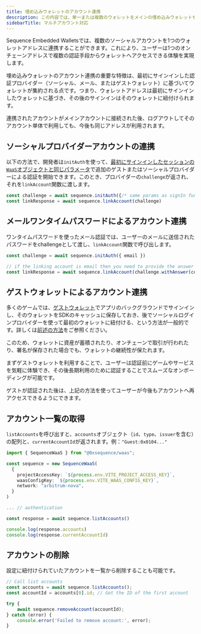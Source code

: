 ```yaml
---
title: 埋め込みウォレットのアカウント連携
description: この内容では、単一または複数のウォレットをメインの埋め込みウォレットセッションに連携・紐付けする方法について詳しく説明しています。エフェメラルなゲストウォレットと組み合わせて、恒久的なオンチェーン埋め込みウォレットへ変換する際のベストプラクティスも紹介しています。
sidebarTitle: マルチアカウント対応
---
```


Sequence Embedded Walletsでは、複数のソーシャルアカウントを1つのウォレットアドレスに連携することができます。これにより、ユーザーは1つのオンチェーンアドレスで複数の認証手段からウォレットへアクセスできる体験を実現します。

埋め込みウォレットのアカウント連携の重要な特徴は、最初にサインインした認証プロバイダー（ソーシャル、メール、またはゲストウォレット）に基づいてウォレットが集約される点です。つまり、ウォレットアドレスは最初にサインインしたウォレットに基づき、その後のサインインはそのウォレットに紐付けられます。

連携されたアカウントがメインアカウントに接続された後、ログアウトしてそのアカウント単体で利用しても、今後も同じアドレスが利用されます。

## ソーシャルプロバイダーアカウントの連携
以下の方法で、開発者は`initAuth`を使って、[最初にサインインしたセッションの`WaaS`オブジェクトと同じパラメータ](/sdk/headless-wallet/use-wallets#authenticated-embedded-wallet)で追加のゲストまたはソーシャルプロバイダーによる認証を開始できます。このとき、プロバイダーの`challenge`が返され、それを`linkAccount`関数に渡します。

```ts
const challenge = await sequence.initAuth({/* same params as signIn function */})
const linkResponse = await sequence.linkAccount(challenge)
```

## メールワンタイムパスワードによるアカウント連携
ワンタイムパスワードを使ったメール認証では、ユーザーのメールに送信されたパスワードをchallengeとして渡し、`linkAccount`関数で呼び出します。

```ts
const challenge = await sequence.initAuth({ email })

// if the linking account is email then you need to provide the answer (code)
const linkResponse = await sequence.linkAccount(challenge.withAnswer(code))
```

## ゲストウォレットによるアカウント連携
多くのゲームでは、[ゲストウォレット](/sdk/headless-wallet/authentication#guest-embedded-wallet)でアプリのバックグラウンドでサインインし、そのウォレットをSDKのキャッシュに保存しておき、後でソーシャルログインプロバイダーを使って最初のウォレットに紐付ける、という方法が一般的です。詳しくは[前述の方法](/sdk/headless-wallet/account-federation#embedded-wallet-account-federation)をご参照ください。

このため、ウォレットに資産が蓄積されたり、オンチェーンで取引が行われたり、署名が保存された場合でも、ウォレットの継続性が保たれます。

まずゲストウォレットを利用することで、ユーザーは認証前にゲームやサービスを気軽に体験でき、その後長期利用のために認証することでスムーズなオンボーディングが可能です。

ゲストが認証された後は、上記の方法を使ってユーザーが今後もアカウントへ再アクセスできるようにできます。

## アカウント一覧の取得
`listAccounts`を呼び出すと、`accounts`オブジェクト（`id`、`type`、`issuer`を含む）の配列と、`currentAccountId`が返されます。例：`"Guest:0x0104..."`

```ts
import { SequenceWaaS } from "@0xsequence/waas";

const sequence = new SequenceWaaS(
  {
    projectAccessKey: `${process.env.VITE_PROJECT_ACCESS_KEY}`,
    waasConfigKey: `${process.env.VITE_WAAS_CONFIG_KEY}`,
    network: "arbitrum-nova",
  }
)

... // authentication

const response = await sequence.listAccounts()

console.log(response.accounts)
console.log(response.currentAccountId)
```

## アカウントの削除
設定に紐付けられていたアカウントを一覧から削除することも可能です。

```ts
// Call list accounts
const accounts = await sequence.listAccounts();
const accountId = accounts[0].id; // Get the ID of the first account

try {
    await sequence.removeAccount(accountId);
} catch (error) {
    console.error('Failed to remove account:', error);
}
```